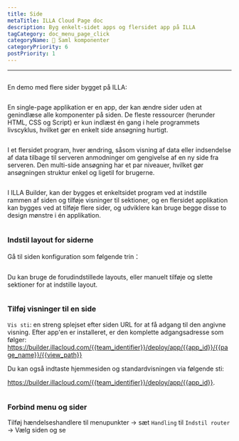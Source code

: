 ```yaml
---
title: Side
metaTitle: ILLA Cloud Page doc
description: Byg enkelt-sidet apps og flersidet app på ILLA
tagCategory: doc_menu_page_click
categoryName: 🧬 Saml komponenter
categoryPriority: 6
postPriority: 1
---
```


* * *

## <Heading hidden>Side</Heading>

En demo med flere sider bygget på ILLA: 

<img src='https://cdn.illacloud.com/official-website/img/docs/assemble/page1.gif' alt="" />

En single-page applikation er en app, der kan ændre sider uden at genindlæse alle komponenter på siden. De fleste ressourcer (herunder HTML, CSS og Script) er kun indlæst én gang i hele programmets livscyklus, hvilket gør en enkelt side ansøgning hurtigt.

<img src='https://cdn.illacloud.com/official-website/img/docs/assemble/page2.png' alt="" />

I et flersidet program, hver ændring, såsom visning af data eller indsendelse af data tilbage til serveren anmodninger om gengivelse af en ny side fra serveren. Den multi-side ansøgning har et par niveauer, hvilket gør ansøgningen struktur enkel og ligetil for brugerne.

<img src='https://cdn.illacloud.com/official-website/img/docs/assemble/page3.png' alt="" />

I ILLA Builder, kan der bygges et enkeltsidet program ved at indstille rammen af siden og tilføje visninger til sektioner, og en flersidet applikation kan bygges ved at tilføje flere sider, og udviklere kan bruge begge disse to design mønstre i én applikation.

<img src='https://cdn.illacloud.com/official-website/img/docs/assemble/page4.png' alt="" />

### Indstil layout for siderne

Gå til siden konfiguration som følgende trin：

<img src='https://cdn.illacloud.com/official-website/img/docs/assemble/page5.png' alt="" />

Du kan bruge de forudindstillede layouts, eller manuelt tilføje og slette sektioner for at indstille layout. 

<img src='https://cdn.illacloud.com/official-website/img/docs/assemble/page6.gif' alt="" />

### Tilføj visninger til en side

`Vis sti`: en streng splejset efter siden URL for at få adgang til den angivne visning. Efter app'en er installeret, er den komplette adgangsadresse som følger: https://builder.illacloud.com/{{team_identifier}}/deploy/app/{{app_id}}/{{page_name}}/{{view_path}}

Du kan også indtaste hjemmesiden og standardvisningen via følgende sti:

https://builder.illacloud.com/{{team_identifier}}/deploy/app/{{app_id}}. 

<img src='https://cdn.illacloud.com/official-website/img/docs/assemble/page7.png' alt="" />

### Forbind menu og sider

Tilføj hændelseshandlere til menupunkter → sæt `Handling` til `Indstil router` → Vælg siden og se

<img src='https://cdn.illacloud.com/official-website/img/docs/assemble/page8.gif' alt="" />
